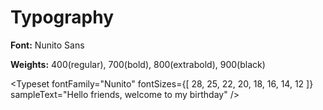 
<Meta title="Styles/Typography"/>

# Typography

**Font:** Nunito Sans

**Weights:** 400(regular), 700(bold), 800(extrabold), 900(black)

<Typeset
    fontFamily="Nunito"
    fontSizes={[
        28, 25, 22, 20, 18, 16, 14, 12
    ]}
    sampleText="Hello friends, welcome to my birthday"
/>

